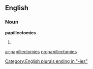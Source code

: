 ==English==

===Noun===
'''papillectomies'''

# {{plural of|[[papillectomy]]}}

[[Category:English plurals ending in "-ies"]]

[[ar:papillectomies]]
[[no:papillectomies]]